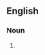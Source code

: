 {{also|décontaminations}}

==English==

===Noun===
{{head|en|noun form}}

# {{plural of|en|decontamination}}